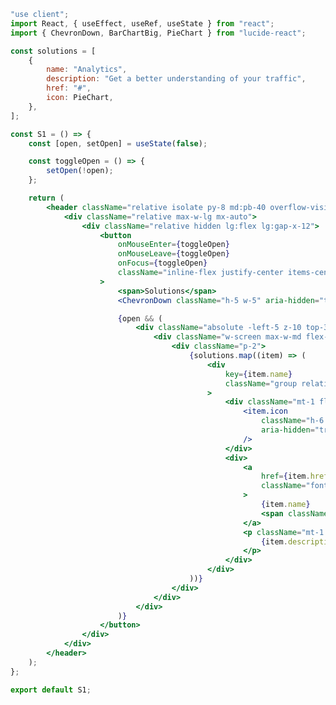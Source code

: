 ```jsx
"use client";
import React, { useEffect, useRef, useState } from "react";
import { ChevronDown, BarChartBig, PieChart } from "lucide-react";

const solutions = [
    {
        name: "Analytics",
        description: "Get a better understanding of your traffic",
        href: "#",
        icon: PieChart,
    },
];

const S1 = () => {
    const [open, setOpen] = useState(false);

    const toggleOpen = () => {
        setOpen(!open);
    };

    return (
        <header className="relative isolate py-8 md:pb-40 overflow-visible">
            <div className="relative max-w-lg mx-auto">
                <div className="relative hidden lg:flex lg:gap-x-12">
                    <button
                        onMouseEnter={toggleOpen}
                        onMouseLeave={toggleOpen}
                        onFocus={toggleOpen}
                        className="inline-flex justify-center items-center gap-x-1 text-sm font-semibold leading-6 text-gray-900"
                    >
                        <span>Solutions</span>
                        <ChevronDown className="h-5 w-5" aria-hidden="true" />

                        {open && (
                            <div className="absolute -left-5 z-10 top-3 pt-4 flex w-screen max-w-max px-4">
                                <div className="w-screen max-w-md flex-auto overflow-hidden rounded-3xl bg-white text-sm leading-6 shadow-lg ring-1 ring-gray-900/5">
                                    <div className="p-2">
                                        {solutions.map((item) => (
                                            <div
                                                key={item.name}
                                                className="group relative flex gap-x-6 rounded-3xl p-2 hover:bg-gray-50"
                                            >
                                                <div className="mt-1 flex h-11 w-11 flex-none items-center justify-center rounded-lg bg-gray-50 group-hover:bg-white">
                                                    <item.icon
                                                        className="h-6 w-6 text-gray-600 group-hover:text-indigo-600"
                                                        aria-hidden="true"
                                                    />
                                                </div>
                                                <div>
                                                    <a
                                                        href={item.href}
                                                        className="font-semibold text-gray-900"
                                                    >
                                                        {item.name}
                                                        <span className="absolute inset-0" />
                                                    </a>
                                                    <p className="mt-1 text-gray-600">
                                                        {item.description}
                                                    </p>
                                                </div>
                                            </div>
                                        ))}
                                    </div>
                                </div>
                            </div>
                        )}
                    </button>
                </div>
            </div>
        </header>
    );
};

export default S1;
```